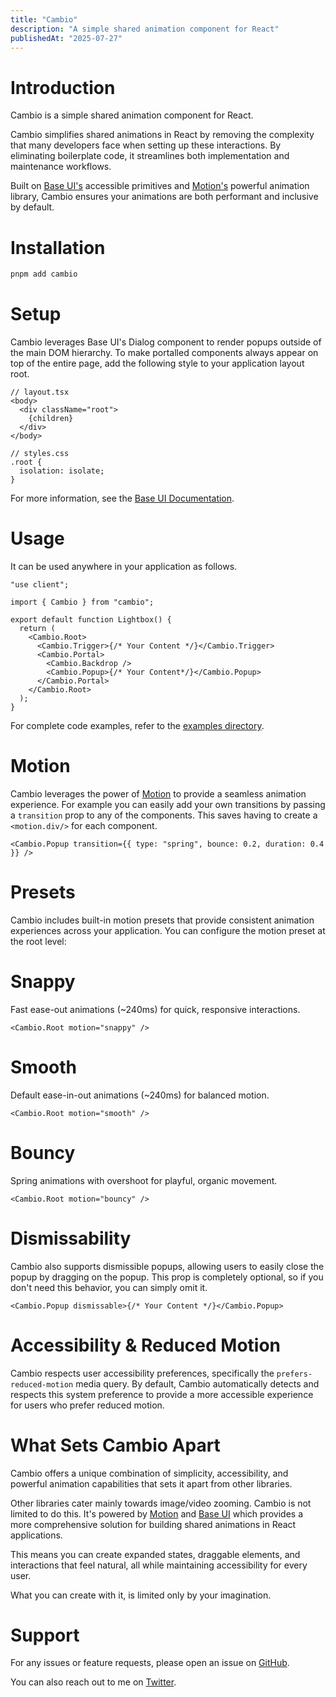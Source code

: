 ```yaml
---
title: "Cambio"
description: "A simple shared animation component for React"
publishedAt: "2025-07-27"
---
```


<center>
  <Basic />
</center>

# Introduction

Cambio is a simple shared animation component for React.

Cambio simplifies shared animations in React by removing the complexity that many developers face when setting up these interactions.
By eliminating boilerplate code, it streamlines both implementation and maintenance workflows.

Built on [Base UI's](https://base-ui.com/) accessible primitives and [Motion's](https://motion.dev/) powerful animation library,
Cambio ensures your animations are both performant and inclusive by default.

# Installation

```bash
pnpm add cambio
```

# Setup

Cambio leverages Base UI's Dialog component to render popups outside of the main DOM hierarchy.
To make portalled components always appear on top of the entire page, add the following style to your application layout root.

```tsx
// layout.tsx
<body>
  <div className="root">
    {children}
  </div>
</body>

// styles.css
.root {
  isolation: isolate;
}
```

For more information, see the [Base UI Documentation](https://base-ui.com/react/overview/quick-start#set-up-portals).

# Usage

It can be used anywhere in your application as follows.

```tsx lineNumbers
"use client";

import { Cambio } from "cambio";

export default function Lightbox() {
  return (
    <Cambio.Root>
      <Cambio.Trigger>{/* Your Content */}</Cambio.Trigger>
      <Cambio.Portal>
        <Cambio.Backdrop />
        <Cambio.Popup>{/* Your Content*/}</Cambio.Popup>
      </Cambio.Portal>
    </Cambio.Root>
  );
}
```

For complete code examples, refer to the [examples directory](https://github.com/raphaelsalaja/cambio/tree/main/website/components/examples).

# Motion

Cambio leverages the power of [Motion](https://motion.dev/) to provide a seamless animation experience.
For example you can easily add your own transitions by passing a `transition` prop to any of the components.
This saves having to create a `<motion.div/>` for each component.

```tsx lineNumbers
<Cambio.Popup transition={{ type: "spring", bounce: 0.2, duration: 0.4 }} />
```

# Presets

Cambio includes built-in motion presets that provide consistent animation experiences across your application. You can configure the motion preset at the root level:

# Snappy

Fast ease-out animations (~240ms) for quick, responsive interactions.

<center>
  <Snappy />
</center>

```tsx lineNumbers
<Cambio.Root motion="snappy" />
```

# Smooth

Default ease-in-out animations (~240ms) for balanced motion.

<center>
  <Smooth />
</center>

```tsx lineNumbers
<Cambio.Root motion="smooth" />
```

# Bouncy

Spring animations with overshoot for playful, organic movement.

<center>
  <Bouncy />
</center>

```tsx lineNumbers
<Cambio.Root motion="bouncy" />
```

# Dismissability

Cambio also supports dismissible popups, allowing users to easily close the popup by dragging on the popup. This prop is completely optional, so if you don't need this behavior, you can simply omit it.

<center>
  <Dismissable />
</center>

```tsx lineNumbers
<Cambio.Popup dismissable>{/* Your Content */}</Cambio.Popup>
```

# Accessibility & Reduced Motion

Cambio respects user accessibility preferences, specifically the `prefers-reduced-motion` media query. By default, Cambio automatically detects and respects this system preference to provide a more accessible experience for users who prefer reduced motion.

<center>
  <Reduced />
</center>

# What Sets Cambio Apart

Cambio offers a unique combination of simplicity, accessibility, and powerful animation capabilities that sets it apart from other libraries.

Other libraries cater mainly towards image/video zooming. Cambio is not limited to do this. It's powered by [Motion](https://motion.dev/) and [Base UI](https://base-ui.com/) which provides a more comprehensive solution for building shared animations in React applications.

This means you can create expanded states, draggable elements, and interactions that feel natural, all while maintaining accessibility for every user.

What you can create with it, is limited only by your imagination.

# Support

For any issues or feature requests, please open an issue on [GitHub](https://github.com/raphaelsalaja/cambio).

You can also reach out to me on [Twitter](https://x.com/raphaelsalaja).
